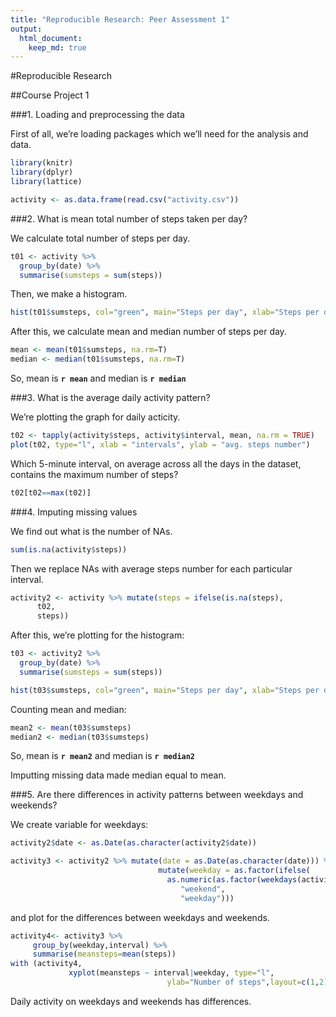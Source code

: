 ```yaml
---
title: "Reproducible Research: Peer Assessment 1"
output: 
  html_document:
    keep_md: true
---
```


#Reproducible Research

##Course Project 1

###1. Loading and preprocessing the data

First of all, we're loading packages which we'll need for the analysis and data.

```r
library(knitr)
library(dplyr)
library(lattice)

activity <- as.data.frame(read.csv("activity.csv"))
```

###2. What is mean total number of steps taken per day?

We calculate total number of steps per day.

```r
t01 <- activity %>% 
  group_by(date) %>%
  summarise(sumsteps = sum(steps))
```

Then, we make a histogram.

``` r
hist(t01$sumsteps, col="green", main="Steps per day", xlab="Steps per day")
```

After this, we calculate mean and median number of steps per day.

``` r
mean <- mean(t01$sumsteps, na.rm=T)
median <- median(t01$sumsteps, na.rm=T)
```

So, mean is **`r mean`** 
and median is **`r median`** 

###3. What is the average daily activity pattern?

We're plotting the graph for daily acticity.

``` r
t02 <- tapply(activity$steps, activity$interval, mean, na.rm = TRUE)
plot(t02, type="l", xlab = "intervals", ylab = "avg. steps number")
```

Which 5-minute interval, on average across all the days in the dataset, contains the maximum number of steps?

```r
t02[t02==max(t02)]
```


###4. Imputing missing values

We find out what is the number of NAs.

``` r
sum(is.na(activity$steps))
```

Then we replace NAs with average steps number for each particular interval.

``` r
activity2 <- activity %>% mutate(steps = ifelse(is.na(steps), 
      t02, 
      steps))
```

After this, we're plotting for the histogram:

```r
t03 <- activity2 %>% 
  group_by(date) %>%
  summarise(sumsteps = sum(steps))

hist(t03$sumsteps, col="green", main="Steps per day", xlab="Steps per day")
```

Counting mean and median:
``` r
mean2 <- mean(t03$sumsteps)
median2 <- median(t03$sumsteps)
```

So, mean is **`r mean2`** 
and median is **`r median2`** 

Imputting missing data made median equal to mean.

###5. Are there differences in activity patterns between weekdays and weekends?

We create variable for weekdays:

``` r
activity2$date <- as.Date(as.character(activity2$date))

activity3 <- activity2 %>% mutate(date = as.Date(as.character(date))) %>%
                                 mutate(weekday = as.factor(ifelse(
                                   as.numeric(as.factor(weekdays(activity2$date))) %in% c(6,7),
                                      "weekend",
                                      "weekday")))
```

and plot for the differences between weekdays and weekends.

```r
activity4<- activity3 %>% 
     group_by(weekday,interval) %>%
     summarise(meansteps=mean(steps))
with (activity4, 
             xyplot(meansteps ~ interval|weekday, type="l", 
                                   ylab="Number of steps",layout=c(1,2)))      
```

Daily activity on weekdays and weekends has differences.
